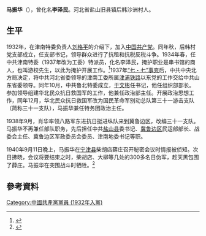 {{Refimprove|time=2021-02-04T07:12:26+00:00}}
'''马振华'''（{{bd|1905年||1940年|9月}}），曾化名'''李泽民'''。河北省盐山旧县镇后韩沙洲村人。

== 生平 ==
1932年，在津南特委负责人[[刘格平|刘格平]]的介绍下，加入[[中国共产党|中国共产党]]。同年秋，后韩村党支部成立，任支部书记，领导群众进行了抗租和抗税反税斗争。1934年春，任中共津南特委（1937年改为工委）特派员，化名李泽民，掩护职业是串书馆的商人，也叫游校先生，以此为掩护开展工作。<ref>{{Cite book|title=鲁北烽火|author=杜步舟|publisher=山东文艺出版社|year=1985|isbn=|location=|pages=|chapter=冀鲁边的抗日起义}}</ref>1937年[[七七事变|“七・七”事变]]后，中共中央北方局决定，将中共河北省委领导的津南工委所属[[津浦铁路|津浦铁路]]以东党的工作交给中共山东省委领导。同年10月，中共鲁北特委成立，[[于文彬|于文彬]]任书记，他任组织部部长。参加领导组建华北民众抗日救国军的工作，他兼任政治部主任。开展政治思想工作，同年12月，华北民众抗日救国军改为国民革命军别动总队第三十一游击支队（简称三十一支队），马振华兼任特务团政治主任。

1938年9月，肖华率领八路军东进抗日挺进纵队来到冀鲁边区，改编三十一支队。马振华不再兼任部队职务，先后担任中共[[盐山县|盐山县]]委书记、[[冀鲁边区|冀鲁边区]]民运部部长、战委会主任、冀鲁边区军政委员会委员、津南地委书记等职。

1940年9月11日晚上，马振华在[[宁津县|宁津县]]柴胡店薛庄召开秘密会议时情报被侦知。次日拂晓，会议将要结束之时，柴胡店、大柳等几处的300多名日伪军，趁天黑包围了薛庄。马振华在突围战斗时牺牲。<ref>{{Cite book|title=德州党史人物传略  第1辑|last=|first=|publisher=中国文史出版社|year=2019|isbn=|location=|pages=}}</ref>

==參考資料==
{{reflist}}

{{DEFAULTSORT:Ma}}
[[Category:中國共產黨黨員_(1932年入黨)|Category:中國共產黨黨員 (1932年入黨)]]